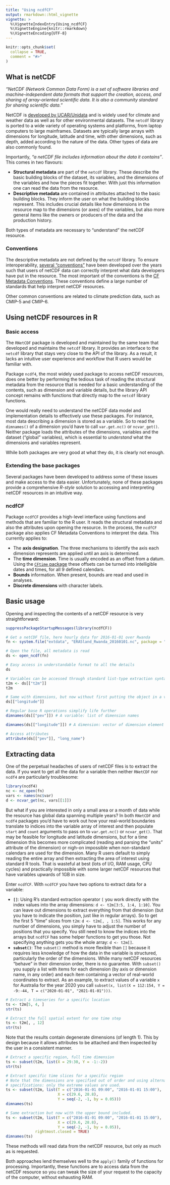 ```yaml
---
title: "Using ncdfCF"
output: rmarkdown::html_vignette
vignette: >
  %\VignetteIndexEntry{Using_ncdfCF}
  %\VignetteEngine{knitr::rmarkdown}
  %\VignetteEncoding{UTF-8}
---
```


```r
knitr::opts_chunk$set(
  collapse = TRUE,
  comment = "#>"
)
```

## What is netCDF

*"NetCDF (Network Common Data Form) is a set of software libraries and 
machine-independent data formats that support the creation, access, and sharing 
of array-oriented scientific data. It is also a community standard for sharing 
scientific data."*

NetCDF is [developed by UCAR/Unidata](https://www.unidata.ucar.edu/software/netcdf/)
and is widely used for climate and weather data as well as for other 
environmental datasets. The `netcdf` library is ported to a wide variety of
operating systems and platforms, from laptop computers to large mainframes. 
Datasets are typically large arrays with dimensions for longitude, latitude and 
time, with other dimensions, such as depth, added according to the nature of the 
data. Other types of data are also commonly found.

Importantly, *"a netCDF file includes information about the data it contains"*.
This comes in two flavours:

 * **Structural metadata** are part of the `netcdf` library. These describe the
 basic building blocks of the dataset, its variables, and the dimensions of the
 variables and how the pieces fit together. With just this information one can 
 read the data from the resource.
 * **Descriptive metadata** are contained in attributes attached to the basic
 building blocks. They inform the user on what the building blocks represent. This 
 includes crucial details like how dimensions in the resource map to the 
 dimensions (or axes) of the variables, but also more general items like the
 owners or producers of the data and the production history.
 
Both types of metadata are necessary to "understand" the netCDF resource.

### Conventions

The descriptive metadata are not defined by the `netcdf` library. To ensure 
interoperability, [several "conventions"](https://www.unidata.ucar.edu/software/netcdf/conventions.html) 
have been developed over the years such that users of netCDF data can correctly 
interpret what data developers have put in the resource. The most important of 
the conventions is the [CF Metadata Conventions](https://cfconventions.org). 
These conventions define a large number of standards that help interpret netCDF 
resources.

Other common conventions are related to climate prediction data, such as CMIP-5
and CMIP-6.

## Using netCDF resources in R

### Basic access

The `RNetCDF` package is developed and maintained by the same team that developed 
and maintains the `netcdf` library. It provides an interface to the `netcdf` 
library that stays very close to the API of the library. As a result, it lacks 
an intuitive user experience and workflow that R users would be familiar with. 

Package `ncdf4`, the most widely used package to access netCDF resources, does 
one better by performing the tedious task of reading the structural metadata 
from the resource that is needed for a basic understanding of the contents, such 
as dimension and variable details, but the library API concept remains with 
functions that directly map to the `netcdf` library functions.

One would really 
need to understand the netCDF data model and implementation details to 
effectively use these packages. For instance, most data describing a dimension 
is stored as a variable. So to read the `dimnames()` of a dimension you'd have 
to call `var.get.nc()` or `ncvar_get()`. Neither package loads the attributes 
of the dimensions, variables and the dataset ("global" variables), which is 
essential to *understand* what the dimensions and variables represent.

While both packages are very good at what they do, it is clearly not enough.

### Extending the base packages

Several packages have been developed to address some of these issues and make
access to the data easier. Unfortunately, none of these packages provide a 
comprehensive *R-style* solution to accessing and interpreting netCDF resources 
in an intuitive way.

### ncdfCF

Package `ncdfCF` provides a high-level interface using functions and methods 
that are familiar to the R user. It reads the structural metadata and also the
attributes upon opening the resource. In the process, the `ncdfCF` package also 
applies CF Metadata Conventions to interpret the data. This currently applies 
to:

 * The **axis designation**. The three mechanisms to identify the axis each 
 dimension represents are applied until an axis is determined.
 * The **time dimension**. Time is usually encoded as an offset from a datum.
 Using the [`CFtime` package](https://cran.r-project.org/web//packages//CFtime/index.html) 
 these offsets can be turned into intelligible dates and times, for all 9 
 defined calendars.
 * **Bounds** information. When present, bounds are read and used in analyses.
 * **Discrete dimensions** with character labels.

## Basic usage

Opening and inspecting the contents of a netCDF resource is very 
straightforward:

```r
suppressPackageStartupMessages(library(ncdfCF))

# Get a netCDF file, here hourly data for 2016-01-01 over Rwanda
fn <- system.file("extdata", "ERA5land_Rwanda_20160101.nc", package = "ncdfCF")

# Open the file, all metadata is read
ds <- open_ncdf(fn)

# Easy access in understandable format to all the details
ds

# Variables can be accessed through standard list-type extraction syntax
t2m <- ds[["t2m"]]
t2m

# Same with dimensions, but now without first putting the object in a variable
ds[["longitude"]]

# Regular base R operations simplify life further
dimnames(ds[["pev"]]) # A variable: list of dimension names

dimnames(ds[["longitude"]]) # A dimension: vector of dimension element values

# Access attributes
attribute(ds[["pev"]], "long_name")
```

## Extracting data

One of the perpetual headaches of users of netCDF files is to extract the data.
If you want to get all the data for a variable then neither `RNetCDF` nor 
`ncdf4` are particularly troublesome:

``` r
library(ncdf4)
nc <- nc_open(fn)
vars <- names(nc$var)
d <- ncvar_get(nc, vars[[1]])
```

But what if you are interested in only a small area or a month of data while the 
resource has global data spanning multiple years? In both `RNetCDF` and `ncdf4`
packages you'd have to work out how your real-world boundaries translate to 
indices into the variable array of interest and then populate `start` and 
`count` arguments to pass on to `var.get.nc()` or `ncvar_get()`. That may be
feasible for longitude and latitude dimensions, but for a time dimension this
becomes more complicated (reading and parsing the "units" attribute of the 
dimension) or nigh-on impossible when non-standard calendars are used for the
dimension. Many R users default to simply reading the entire array and then 
extracting the area of interest using standard R tools. That is wasteful at best 
(lots of I/O, RAM usage, CPU cycles) and practically impossible with some larger 
netCDF resources that have variables upwards of 1GB in size.

Enter `ncdfCF`. With `ncdfCF` you have two options to extract data for a 
variable:

 * **`[]`**: Using R's standard extraction operator `[` you work directly with
 the index values into the array dimensions: `d <- t2m[3:5, 1:4, 1:10]`. You can
 leave out dimensions to extract everything from that dimension (but you have to
 indicate the position, just like in regular arrays). So to get the first 5 
 "time" slices from `t2m`: `d <- t2m[, , 1:5]`. This works for any number of 
 dimensions, you simply have to adjust the number of positions that you specify. 
 You still need to know the indices into the arrays but `ncdfCF` has some helper 
 functions to get you those. Not specifying anything gets you the whole array: 
 `d <- t2m[]`. 
 * **`subset()`**: The `subset()` method is more flexible than `[]` because it
 requires less knowledge of how the data in the variable is structured,
 particularly the order of the dimensions. While many netCDF resources "behave" in
 their dimension order, there is no guarantee. With `subset()` you supply a 
 list with items for each dimension (by axis or dimension name, in any order)
 and each item containing a vector of real-world coordinates to extract. As an 
 example, to extract values of a variable `x` for Australia for the year 2020 you call
 `subset(x, list(X = 112:154, Y = -9:-44, T = c("2020-01-01", "2021-01-01")))`.

```r
# Extract a timeseries for a specific location
ts <- t2m[5, 4, ]
str(ts)

# Extract the full spatial extent for one time step
ts <- t2m[, , 12]
str(ts)
```

Note that the results contain degenerate dimensions (of length 1). This by 
design because it allows attributes to be attached and then inspected by the 
user in a consistent manner.

```r
# Extract a specific region, full time dimension
ts <- subset(t2m, list(X = 29:30, Y = -1:-2))
str(ts)

# Extract specific time slices for a specific region
# Note that the dimensions are specified out of order and using alternative
# specifications: only the extreme values are used.
ts <- subset(t2m, list(T = c("2016-01-01 09:00", "2016-01-01 15:00"),
                       X = c(29.6, 28.8),
                       Y = seq(-2, -1, by = 0.05)))
dimnames(ts)

# Same extraction but now with the upper bound included.
ts <- subset(t2m, list(T = c("2016-01-01 09:00", "2016-01-01 15:00"),
                       X = c(29.6, 28.8),
                       Y = seq(-2, -1, by = 0.05)),
             rightmost.closed = TRUE)
dimnames(ts)
```

These methods will read data from the netCDF resource, but only as much as is 
requested.

Both approaches lend themselves well to the `apply()` family of functions for
processing. Importantly, these functions are to access data from the netCDF 
resource so you can tweak the size of your request to the capacity of the 
computer, without exhausting RAM.
